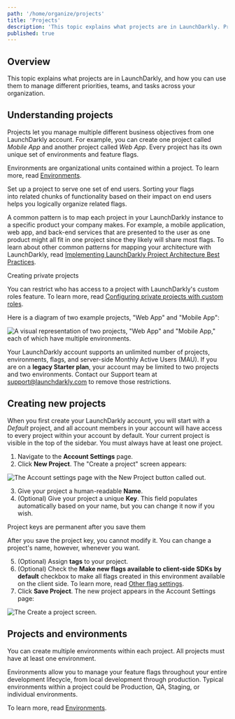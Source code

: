 ```yaml
---
path: '/home/organize/projects'
title: 'Projects'
description: 'This topic explains what projects are in LaunchDarkly. Projects let you manage multiple different business objectives from one LaunchDarkly account. You can use them to manage different priorities, teams, and tasks across your organization.'
published: true
---
```


## Overview

This topic explains what projects are in LaunchDarkly, and how you can use them to manage different priorities, teams, and tasks across your organization.

## Understanding projects

Projects let you manage multiple different business objectives from one LaunchDarkly account. For example, you can create one project called _Mobile App_ and another project called _Web App_. Every project has its own unique set of environments and feature flags.

Environments are organizational units contained within a project. To learn more, read [Environments](/home/organize/environments).

Set up a project to serve one set of end users. Sorting your flags into related chunks of functionality based on their impact on end users helps you logically organize related flags.

A common pattern is to map each project in your LaunchDarkly instance to a specific product your company makes. For example, a mobile application, web app, and back-end services that are presented to the user as one product might all fit in one project since they likely will share most flags. To learn about other common patterns for mapping your architecture with LaunchDarkly, read [Implementing LaunchDarkly Project Architecture Best Practices](https://launchdarkly.com/blog/implementing-launchdarkly-project-architecture-best-practices).


<Callout intent="info">
<CalloutTitle>Creating private projects</CalloutTitle>
<CalloutDescription>

You can restrict who has access to a project with LaunchDarkly's custom roles feature. To learn more, read
[Configuring private projects with custom roles](/home/organize/private-projects).

</CalloutDescription>
</Callout>

Here is a diagram of two example projects, "Web App" and "Mobile App":

![A visual representation of two projects, "Web App" and "Mobile App," each of which have multiple environments.](../../images/projects-two-app-types.png)


Your LaunchDarkly account supports an unlimited number of projects, environments, flags, and server-side Monthly Active Users (MAU). If you are on a **legacy Starter plan**, your account may be limited to two projects and two environments. Contact our Support team at support@launchdarkly.com to remove those restrictions.

## Creating new projects

When you first create your LaunchDarkly account, you will start with a _Default_ project, and all account members in your account will have access to every project within your account by default. Your current project is visible in the top of the sidebar. You must always have at least one project.

1. Navigate to the **Account Settings** page.
2. Click **New Project**. The "Create a project" screen appears:

![The Account settings page with the New Project button called out.](../../images/settings-projects-new-callout.png)


3. Give your project a human-readable **Name**.
4. (Optional) Give your project a unique **Key**. This field populates automatically based on your name, but you can change it now if you wish.

<Callout intent="alert">
<CalloutTitle>Project keys are permanent after you save them</CalloutTitle>
<CalloutDescription>

After you save the project key, you cannot modify it. You can change a project's name, however, whenever you want.

</CalloutDescription>
</Callout>

5. (Optional) Assign **tags** to your project.
6. (Optional) Check the **Make new flags available to client-side SDKs by default** checkbox to make all flags created in this environment available on the client side. To learn more, read [Other flag settings](/home/flags/settings).
7. Click **Save Project**. The new project appears in the Account Settings page:

![The Create a project screen.](../../images/settings-projects-create.png)


## Projects and environments

You can create multiple environments within each project. All projects must have at least one environment.

Environments allow you to manage your feature flags throughout your entire development lifecycle, from local development through production. Typical environments within a project could be Production, QA, Staging, or individual environments.

To learn more, read [Environments](/home/organize/environments).
